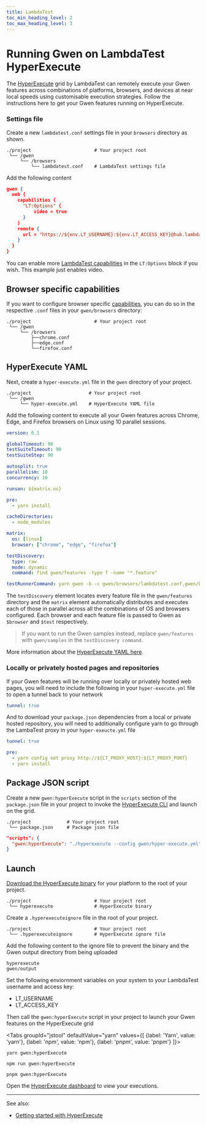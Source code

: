 ```yaml
--- 
title: LambdaTest
toc_min_heading_level: 2
toc_max_heading_level: 3
---
```



# Running Gwen on LambdaTest HyperExecute

The [HyperExecute](https://www.lambdatest.com/hyperexecute) grid by LambdaTest can remotely execute your Gwen features across combinations of platforms, browsers, and devices at near local speeds using customisable execution strategies. Follow the instructions here to get your Gwen features running on HyperExecute.

### Settings file

Create a new `lambdatest.conf` settings file in your `browsers` directory as shown.

```shell {4}
./project                       # Your project root
 └── /gwen
     └── /browsers
         └── lambdatest.conf    # LambdaTest settings file
```

Add the following content

```json
gwen {
  web {
    capabilities {
      "LT:Options" {
          video = true
      }
    }
    remote {
      url = "https://${env.LT_USERNAME}:${env.LT_ACCESS_KEY}@hub.lambdatest.com/wd/hub"
    }
  }
}
```

You can enable more [LambdaTest capabilities](https://www.lambdatest.com/support/docs/selenium-automation-capabilities/#desired-capabilities-in-selenium-4) in the `LT:Options` block if you wish. This example just enables video.

## Browser specific capabilities

If you want to configure browser specific [capabilities](/docs/settings/reference#gwen-web-capabilities), you can do so in the respective `.conf` files in your `gwen/browsers` directory:

```shell {4}
./project                       # Your project root
 └── /gwen
     └── /browsers
         ├──chrome.conf
         ├──edge.conf
         └──firefox.conf
```

## HyperExecute YAML

Next, create a `hyper-execute.yml` file in the `gwen` directory of your project. 

```shell {4}
./project                     # Your project root
 └── /gwen
     └── hyper-execute.yml    # HyperExecute YAML file
```

Add the following content to execute all your Gwen features across Chrome, Edge, and Firefox browsers on Linux using 10 parallel sessions.

```yaml {20,21,26,28}
version: 0.1

globalTimeout: 90
testSuiteTimeout: 90
testSuiteStep: 90

autosplit: true
parallelism: 10
concurrency: 10

runson: ${matrix.os}

pre:
  - yarn install

cacheDirectories:
  - node_modules

matrix:
  os: [linux]
  browser: ["chrome", "edge", "firefox"]

testDiscovery:
  type: raw
  mode: dynamic
  command: find gwen/features -type f -name "*.feature"

testRunnerCommand: yarn gwen -b -c gwen/browsers/lambdatest.conf,gwen/browsers/$browser.conf $test

```

The `testDiscovery` element locates every feature file in the `gwen/features` directory and the `matrix` element automatically distributes and executes each of those in parallel across all the combinations of OS and browsers configured. Each browser and each feature file is passed to Gwen as `$browser` and `$test` respectively.

> If you want to run the Gwen samples instead, replace `gwen/features` with `gwen/samples` in the `testDiscovery command`.

More information about the [HyperExecute YAML here](https://www.lambdatest.com/support/docs/deep-dive-into-hyperexecute-yaml).

### Locally or privately hosted pages and repositories

If your Gwen features will be running over locally or privately hosted web pages, you will need to include the following in your `hyper-execute.yml` file to open a tunnel back to your network

```yaml {1}
tunnel: true
```

And to download your `package.json` dependencies from a local or private hosted repository, you will need to additionally configure yarn to go through the LambaTest proxy in your `hyper-exeucte.yml` file

```yaml {1,4}
tunnel: true

pre:
  - yarn config set proxy http://${LT_PROXY_HOST}:${LT_PROXY_PORT}
  - yarn install
```

## Package JSON script

Create a new `gwen:hyperExecute` script in the `scripts` section of the `package.json` file in your project to invoke the [HyperExecute CLI](https://www.lambdatest.com/support/docs/hyperexecute-cli-run-tests-on-hyperexecute-grid/) and launch on the grid.

```shell {2}
./project             # Your project root
 └── package.json     # Package json file
```

```json {2}
"scripts": {
  "gwen:hyperExecute": "./hyperexecute --config gwen/hyper-execute.yml"
}
```

## Launch

[Download the HyperExecute binary](https://www.lambdatest.com/support/docs/hyperexecute-cli-run-tests-on-hyperexecute-grid/) for your platform to the root of your project.

```shell {2}
./project                       # Your project root
 └── hyperexecute               # HyperExecute binary
 ```

Create a `.hyperexecuteignore` file in the root of your project.

```shell {2}
./project                       # Your project root
 └── .hyperexecuteignore        # HyperExecute ignore file
 ```

Add the following content to the ignore file to prevent the binary and the Gwen output directory from being uploaded
```
hyperexecute
gwen/output
```

Set the following enviornment variables on your system to your LambdaTest username and access key:
- LT_USERNAME
- LT_ACCESS_KEY


Then call the `gwen:hyperExecute` script in your project to launch your Gwen features on the HyperExecute grid

<Tabs
groupId="jstool"
defaultValue="yarn"
values={[
  {label: 'Yarn', value: 'yarn'},
  {label: 'npm', value: 'npm'},
  {label: 'pnpm', value: 'pnpm'}
]}>

<TabItem value="yarn">

  ```shell
  yarn gwen:hyperExecute
  ```

</TabItem>

<TabItem value="npm">

  ```shell
  npm run gwen:hyperExecute
  ```

</TabItem>

<TabItem value="pnpm">

  ```shell
  pnpm gwen:hyperExecute
  ```

</TabItem>

</Tabs>

Open the [HyperExecute dashboard](https://hyperexecute.lambdatest.com/) to view your executions.

---

See also:
- [Getting started with HyperExecute](https://www.lambdatest.com/support/docs/getting-started-with-hyperexecute/)
